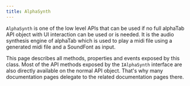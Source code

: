 ```yaml
---
title: AlphaSynth
---
```



`AlphaSynth` is one of the low level APIs that can be used if no full alphaTab API object with UI interaction
can be used or is needed. It is the audio synthesis engine of alphaTab which is used to play a midi file
using a generated midi file and a SoundFont as input. 

This page describes all methods, properties and events exposed by this class. Most of the API methods exposed by
the `IAlphaSynth` interface are also directly available on the normal API object. That's why many documentation pages
delegate to the related documentation pages there. 


<ReferenceTable type="Name" currentSidebarCategory={useCurrentSidebarCategory()} />